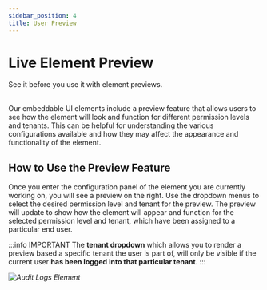 ```yaml
---
sidebar_position: 4
title: User Preview
---
```



# Live Element Preview

<span className="subtitle-custom">
	See it before you use it with element previews.
</span>
<br />
<br />

Our embeddable UI elements include a preview feature that allows users to see how the element will look and
function for different permission levels and tenants. This can be helpful for understanding the various
configurations available and how they may affect the appearance and functionality of the element.

## How to Use the Preview Feature

Once you enter the configuration panel of the element you are currently working on, you will see a preview on the right.
Use the dropdown menus to select the desired permission level and tenant for the preview.
The preview will update to show how the element will appear and function for the selected permission level and tenant, which
have been assigned to a particular end user.

:::info IMPORTANT
The **tenant dropdown** which allows you to render a preview based a specific tenant the user is part of, will only be visible
if the current user **has been logged into that particular tenant**.
:::

_![Audit Logs Element](/img/elements/generic/element-preview.png)_

<HelpSupportTile />
